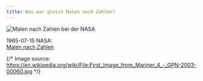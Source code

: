 ```yaml
---
title: Was war gleich Malen nach Zahlen?
---
```


<Image src={FirstImageFromMariner4} alt="Malen nach Zahlen bei der NASA" />

1965-07-15 NASA:  
[Malen nach Zahlen](https://science.nasa.gov/resource/first-tv-image-of-mars-hand-colored/)

{/* Image source: https://en.wikipedia.org/wiki/File:First_Image_from_Mariner_4_-_GPN-2003-00060.jpg */}

